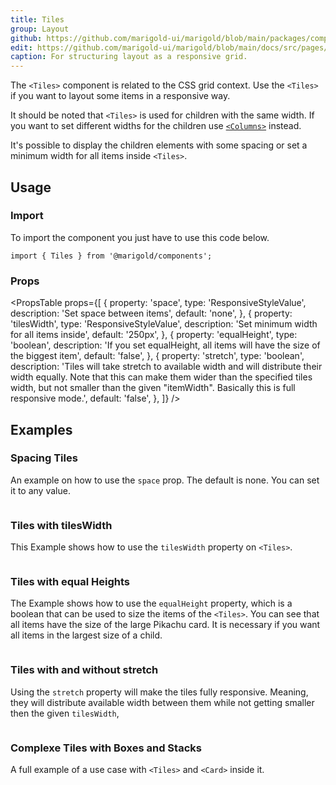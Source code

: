 ```yaml
---
title: Tiles
group: Layout
github: https://github.com/marigold-ui/marigold/blob/main/packages/components/src/Tiles/Tiles.tsx
edit: https://github.com/marigold-ui/marigold/blob/main/docs/src/pages/components/tiles.mdx
caption: For structuring layout as a responsive grid.
---
```


The `<Tiles>` component is related to the CSS grid context. Use the `<Tiles>` if you want to layout some items in a responsive way.

It should be noted that `<Tiles>` is used for children with the same width. If you want to set different widths for the children use [`<Columns>`](/components/columns/) instead.

It's possible to display the children elements with some spacing or set a minimum width for all items inside `<Tiles>`.

<Preview>
  <Tiles space="small" tilesWidth="200px">
    <Box
      css={{ border: '1px solid #ced4da', bg: '#e9ecef', height: '100px' }}
    />
    <Box
      css={{ border: '1px solid #ced4da', bg: '#e9ecef', height: '100px' }}
    />
    <Box
      css={{ border: '1px solid #ced4da', bg: '#e9ecef', height: '100px' }}
    />
    <Box
      css={{ border: '1px solid #ced4da', bg: '#e9ecef', height: '100px' }}
    />
    <Box
      css={{ border: '1px solid #ced4da', bg: '#e9ecef', height: '100px' }}
    />
    <Box
      css={{ border: '1px solid #ced4da', bg: '#e9ecef', height: '100px' }}
    />
  </Tiles>
</Preview>

## Usage

### Import

To import the component you just have to use this code below.

```tsx
import { Tiles } from '@marigold/components';
```

### Props

<PropsTable
  props={[
    {
      property: 'space',
      type: 'ResponsiveStyleValue<string>',
      description: 'Set space between items',
      default: 'none',
    },
    {
      property: 'tilesWidth',
      type: 'ResponsiveStyleValue<string>',
      description: 'Set minimum width for all items inside',
      default: '250px',
    },
    {
      property: 'equalHeight',
      type: 'boolean',
      description:
        'If you set equalHeight, all items will have the size of the biggest item',
      default: 'false',
    },
    {
      property: 'stretch',
      type: 'boolean',
      description:
        'Tiles will take stretch to available width and will distribute their width equally. Note that this can make them wider than the specified tiles width, but not smaller than the given "itemWidth". Basically this is full responsive mode.',
      default: 'false',
    },
  ]}
/>

## Examples

### Spacing Tiles

An example on how to use the `space` prop. The default is none. You can set it to any value.

```tsx preview file=components/Tiles/tiles-spacing.demo.tsx

```

### Tiles with tilesWidth

This Example shows how to use the `tilesWidth` property on `<Tiles>`.

```tsx preview file=components/Tiles/tiles-itemwidth.demo.tsx

```

### Tiles with equal Heights

The Example shows how to use the `equalHeight` property, which is a boolean that can be used to size the items of the `<Tiles>`. You can see that all items have the size of the large Pikachu card. It is necessary if you want all items in the largest size of a child.

```tsx preview file=components/Tiles/tiles-autoRows.demo.tsx

```

### Tiles with and without stretch

Using the `stretch` property will make the tiles fully responsive. Meaning, they will distribute available width between them while not getting smaller then the given `tilesWidth`,

```tsx preview file=components/Tiles/tiles-stretch.demo.tsx

```

### Complexe Tiles with Boxes and Stacks

A full example of a use case with `<Tiles>` and `<Card>` inside it.

```tsx preview file=components/Tiles/tiles-complex.demo.tsx

```
